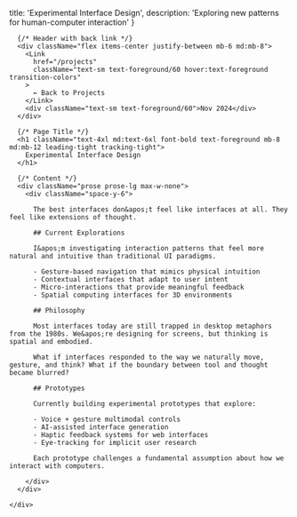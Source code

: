 
  title: 'Experimental Interface Design',
  description: 'Exploring new patterns for human-computer interaction'
}

<div className="min-h-screen bg-background">
  <div className="max-w-4xl mx-auto px-6 py-6 md:py-12">
    <div className="max-w-xl mx-auto">
      
      {/* Header with back link */}
      <div className="flex items-center justify-between mb-6 md:mb-8">
        <Link 
          href="/projects"
          className="text-sm text-foreground/60 hover:text-foreground transition-colors"
        >
          ← Back to Projects
        </Link>
        <div className="text-sm text-foreground/60">Nov 2024</div>
      </div>

      {/* Page Title */}
      <h1 className="text-4xl md:text-6xl font-bold text-foreground mb-8 md:mb-12 leading-tight tracking-tight">
        Experimental Interface Design
      </h1>

      {/* Content */}
      <div className="prose prose-lg max-w-none">
        <div className="space-y-6">
          
          The best interfaces don&apos;t feel like interfaces at all. They feel like extensions of thought.

          ## Current Explorations
          
          I&apos;m investigating interaction patterns that feel more natural and intuitive than traditional UI paradigms.

          - Gesture-based navigation that mimics physical intuition
          - Contextual interfaces that adapt to user intent
          - Micro-interactions that provide meaningful feedback
          - Spatial computing interfaces for 3D environments

          ## Philosophy
          
          Most interfaces today are still trapped in desktop metaphors from the 1980s. We&apos;re designing for screens, but thinking is spatial and embodied.

          What if interfaces responded to the way we naturally move, gesture, and think? What if the boundary between tool and thought became blurred?

          ## Prototypes
          
          Currently building experimental prototypes that explore:

          - Voice + gesture multimodal controls
          - AI-assisted interface generation
          - Haptic feedback systems for web interfaces
          - Eye-tracking for implicit user research

          Each prototype challenges a fundamental assumption about how we interact with computers.

        </div>
      </div>

    </div>
  </div>
</div> 